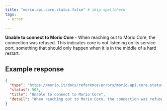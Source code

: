 ```yaml
---
title: "morio.api.core.status.false" # skip-spellcheck
tags:
 - error

---
```

<!-- MORIO_AUTO_GENERATED_CONTENT_STARTS - Manual changes made below will be overwritten skip-spellcheck -->
__Unable to connect to Morio Core__ - When reaching out to Morio Core, the connection was refused. This indicates core is not listening on its service port, something that should only happen when it is in the middle of a hard restart.
<!-- MORIO_AUTO_GENERATED_CONTENT_ENDS - Manual changes made above will be overwritten skip-spellcheck -->


<!-- MORIO_AUTO_GENERATED_CONTENT_STARTS - Manual changes made below will be overwritten skip-spellcheck -->
## Example response

```json
{
  "type": "https://morio.it/docs/reference/errors/morio.api.core.status.false",
  "status": 503,
  "title": "Unable to connect to Morio Core",
  "detail": "When reaching out to Morio Core, the connection was refused. This indicates core is not listening on its service port, something that should only happen when it is in the middle of a hard restart."
}
```
<!-- MORIO_AUTO_GENERATED_CONTENT_ENDS - Manual changes made above will be overwritten skip-spellcheck -->
